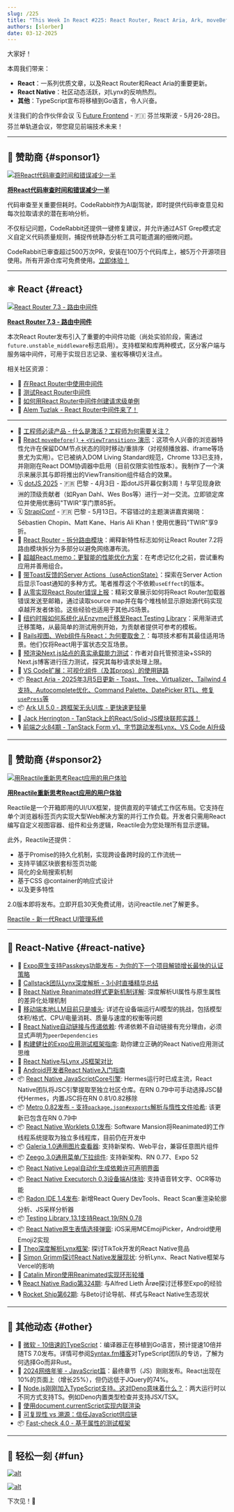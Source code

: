 ```yaml
---
slug: /225
title: "This Week In React #225: React Router, React Aria, Ark, moveBefore(), Ark | JSC, Lynx, Metro, Reanimated, AI, Radon, Galeria, Zeego, Legal | TypeScript, Deno, Web Almanac"
authors: [slorber]
date: 03-12-2025
---
```


大家好！

本周我们带来：

- **React**：一系列优质文章，以及React Router和React Aria的重要更新。
- **React Native**：社区动态活跃，对Lynx的反响热烈。
- **其他**：TypeScript宣布将移植到Go语言，令人兴奋。

关注我们的合作伙伴会议 🗓 [Future Frontend](https://futurefrontend.com/?utm_source=thisweekinreact) - 🇫🇮 芬兰埃斯波 - 5月26-28日。芬兰单轨道会议，带您窥见前端技术未来！

<!-- truncate -->


<Support />

---

## 💸 赞助商 {#sponsor1}

[![将React代码审查时间和错误减少一半](/emails/issues/225/coderabbit.jpg)](https://www.coderabbit.ai?utm_source=newsletter&utm_medium=email&utm_campaign=this_week_in_react_mar25)

**[将React代码审查时间和错误减少一半](https://www.coderabbit.ai?utm_source=newsletter&utm_medium=email&utm_campaign=this_week_in_react_mar25)**

代码审查至关重要但耗时。CodeRabbit作为AI副驾驶，即时提供代码审查意见和每次拉取请求的潜在影响分析。

不仅标记问题，CodeRabbit还提供一键修复建议，并允许通过AST Grep模式定义自定义代码质量规则，捕捉传统静态分析工具可能遗漏的细微问题。

CodeRabbit已审查超过500万次PR，安装在100万个代码库上，被5万个开源项目使用。所有开源仓库可免费使用。[立即体验！](https://www.coderabbit.ai?utm_source=newsletter&utm_medium=email&utm_campaign=this_week_in_react_mar25)

---

## ⚛️ React {#react}

[![React Router 7.3 - 路由中间件](/emails/issues/225/rr.jpg)](https://github.com/remix-run/react-router/blob/main/CHANGELOG.md#v730)

**[React Router 7.3 - 路由中间件](https://github.com/remix-run/react-router/blob/main/CHANGELOG.md#v730)**

本次React Router发布引入了重要的中间件功能（尚处实验阶段，需通过`future.unstable_middleware`标志启用）。支持框架和库两种模式，区分客户端与服务端中间件，可用于实现日志记录、鉴权等横切关注点。

相关社区资源：

- 📜 [在React Router中使用中间件](https://sergiodxa.com/tutorials/use-middleware-in-react-router)
- 📜 [测试React Router中间件](https://sergiodxa.com/tutorials/test-middleware-in-react-router)
- 📜 [如何用React Router中间件创建请求级单例](https://sergiodxa.com/tutorials/create-a-per-request-singleton-with-react-router-middleware)
- 🎥 [Alem Tuzlak - React Router中间件来了！](https://www.youtube.com/watch?v=H9WmtBchWtQ)

---

- 💸 [工程师必读产品 - 什么是激活？工程师为何需要关注？](https://dub.link/twir-mar12)
- 👀 [React `moveBefore()` + `<ViewTransition>` 演示](https://bsky.app/profile/did:plc:hxmev3uady7j4litwnr5fzbg/post/3lk6phwfik226)：这项令人兴奋的浏览器特性允许在保留DOM节点状态的同时移动/重排序（对视频播放器、iframe等场景尤为实用）。它已被纳入DOM Living Standard规范，Chrome 133已支持，并刚刚在React DOM协调器中启用（目前仅限实验性版本）。我制作了一个演示来展示其与即将推出的ViewTransition组件结合的效果。
- 🗓️ [dotJS 2025](https://www.dotjs.io/?utm_source=thisweekinreact) - 🇫🇷 巴黎 - 4月3日 - 距dotJS开幕仅剩3周！与罕见现身欧洲的顶级贡献者（如Ryan Dahl、Wes Bos等）进行一对一交流。立即锁定席位并使用优惠码"TWIR"享门票85折。
- 🗓 [StrapiConf](https://conf.strapi.io/?utm_source=thisweekinreact) - 🇫🇷 巴黎 - 5月13日。不容错过的主题演讲嘉宾揭晓：Sébastien Chopin、Matt Kane、Haris Ali Khan！使用优惠码"TWIR"享9折。
- 📜 [React Router - 拆分路由模块](https://remix.run/blog/split-route-modules)：阐释新特性标志如何让React Router 7.2将路由模块拆分为多部分以避免网络瀑布流。
- 📜 [超越React.memo：更智能的性能优化方案](https://cekrem.github.io/posts/beyond-react-memo-smarter-performance-optimization/)：在考虑记忆化之前，尝试重构应用并善用组合。
- 📜 [带Toast反馈的Server Actions（useActionState）](https://www.robinwieruch.de/react-server-actions-toast-useactionstate/)：探索在Server Action后显示Toast通知的多种方式。笔者推荐这个不依赖`useEffect`的版本。
- 📜 [从零实现React Router错误上报](https://programmingarehard.com/2025/03/11/react-router-error-reporting.html/)：精彩文章展示如何将React Router加载器错误发送至邮箱，通过读取source map并在每个堆栈帧显示原始源代码实现卓越开发者体验。这些经验也适用于其他JS场景。
- 📜 [纽约时报如何系统化从Enzyme迁移至React Testing Library](https://open.nytimes.com/how-the-new-york-times-systematically-migrated-from-enzyme-into-react-testing-library-b3ea538d001c)：采用渐进式迁移策略，从最简单的测试用例开始，为贡献者提供可参考的模板。
- 📜 [Rails视图、Web组件与React：为何要取舍？](https://www.aha.io/engineering/articles/rails-views-web-components-react)：每项技术都有其最佳适用场景。他们仅将React用于富状态交互场景。
- 📜 [预渲染Next.js站点的真实承载能力测试](https://martijnhols.nl/blog/how-much-traffic-can-a-pre-rendered-nextjs-site-handle)：作者对自托管预渲染+SSR的Next.js博客进行压力测试，探究其每秒请求处理上限。
- 💸 [VS Code扩展：可视化组件（及其props）的使用链路](https://omlet.dev/?utm_campaign=partner_this-week-in-react_newsletter-quick-link-mar-2025)
- 📦 [React Aria - 2025年3月5日更新 - Toast、Tree、Virtualizer、Tailwind 4支持、Autocomplete优化、Command Palette、DatePicker RTL、修复`usePress`等](https://react-spectrum.adobe.com/releases/2025-03-05.html)
- 📦 [Ark UI 5.0 - 跨框架无头UI库 - 更快速更轻量](https://ark-ui.com/react/docs/overview/changelog#:~:text=.-,%5B5.0.0%5D%20%2D%202025%2D03%2D06)
- 🎥 [Jack Herrington - TanStack上的React/Solid-JS模块联邦实践！](https://www.youtube.com/watch?v=e8yY9ZgPozw)
- 🎙️ [前端之火84期 - TanStack Form v1、字节跳动发布Lynx、VS Code AI升级](https://front-end-fire.com/episodes/84/)

<SubscribeFormEmbed placement="middle" />

---

## 💸 赞助商 {#sponsor2}

[![用Reactile重新思考React应用的用户体验](/emails/issues/216/reactile.jpg)](https://www.reactile.net/?utm_source=ThisweekinReact)

**[用Reactile重新思考React应用的用户体验](https://www.reactile.net/?utm_source=ThisweekinReact)**

Reactile是一个开箱即用的UI/UX框架，提供直观的平铺式工作区布局。它支持在单个浏览器标签页内实现大型Web解决方案的并行工作负载。开发者只需用React编写自定义视图容器、组件和业务逻辑，Reactile会为您处理所有显示逻辑。

此外，Reactile还提供：

- 基于Promise的持久化机制，实现跨设备跨时段的工作流统一
- 支持平铺区块嵌套标签页功能
- 简化的全局搜索机制
- 基于CSS @container的响应式设计
- 以及更多特性

2.0版本即将发布。立即开启30天免费试用，访问reactile.net了解更多。

[Reactile - 新一代React UI管理系统](https://www.reactile.net/price?utm_source=ThisweekinReact)

---

## 📱 React-Native {#react-native}

- 💸 [Expo原生支持Passkeys功能发布 - 为你的下一个项目解锁增长最快的认证策略](https://go.clerk.com/I4o9cHy)
- 🧵 [Callstack团队Lynx深度解析 - 3小时直播精华总结](https://threadreaderapp.com/thread/1898114457634500692.html)
- 📜 [React Native Reanimated样式更新机制详解](https://blog.swmansion.com/how-react-native-reanimated-updates-the-styles-a-deep-dive-338ab22e9f21): 深度解析UI属性与原生属性的差异化处理机制
- 📜 [移动端本地LLM目前只是噱头](https://www.callstack.com/blog/local-llms-on-mobile-are-a-gimmick): 详述在设备端运行AI模型的挑战，包括模型体积/格式、CPU/电量消耗、质量与速度的权衡等问题
- 📜 [React Native自动链接与传递依赖](https://shift.infinite.red/transitive-dependencies-and-react-native-autolinking-d4d4b7a651cf): 传递依赖不自动链接有充分理由，必须显式声明为`peerDependencies`
- 📜 [构建健壮的Expo应用测试框架指南](https://expo.dev/blog/how-to-build-a-solid-test-harness-for-expo-apps): 助你建立正确的React Native应用测试思维
- 📜 [React Native与Lynx JS框架对比](https://shift.infinite.red/react-native-vs-lynx-js-b1fffb0f0152)
- 📜 [Android开发者React Native入门指南](https://dev.to/amazonappdev/an-android-developers-guide-to-react-native-j66)
- 📦 [React Native JavaScriptCore引擎](https://github.com/react-native-community/javascriptcore): Hermes运行时已成主流，React Native团队将JSC引擎提取至独立社区仓库。在RN 0.79中可手动选择JSC替代Hermes，内置JSC将在RN 0.81/0.82移除
- 📦 [Metro 0.82发布 - 支持`package.json#exports`解析与惰性文件哈希](https://github.com/facebook/metro/releases/tag/v0.82.0): 该更新已包含在RN 0.79中
- 📦 [React Native Worklets 0.1发布](https://github.com/software-mansion/react-native-reanimated/tree/main/packages/react-native-worklets): Software Mansion将Reanimated的工作线程系统提取为独立多线程库，目前仍在开发中
- 📦 [Galeria 1.0通用图片查看器](https://github.com/nandorojo/galeria/releases/tag/v1.0.0): 支持新架构、Web平台，兼容任意图片组件
- 📦 [Zeego 3.0通用菜单/下拉组件](https://github.com/nandorojo/zeego/releases/tag/v3.0.1): 支持新架构、RN 0.77、Expo 52
- 📦 [React Native Legal自动化生成依赖许可声明界面](https://github.com/callstackincubator/react-native-legal)
- 📦 [React Native Executorch 0.3设备端AI体验](https://github.com/software-mansion/react-native-executorch/releases/tag/v0.3.0): 支持语音转文字、OCR等功能
- 📦 [Radon IDE 1.4发布](https://github.com/software-mansion/radon-ide/releases/tag/v1.4.0): 新增React Query DevTools、React Scan重渲染轮廓分析、JS采样分析器
- 📦 [Testing Library 13.1支持React 19/RN 0.78](https://github.com/callstack/react-native-testing-library/releases/tag/v13.1.0)
- 📦 [React Native原生表情选择弹窗](https://github.com/okwasniewski/react-native-emoji-popup): iOS采用MCEmojiPicker，Android使用Emoji2实现
- 🎥 [Theo深度解析Lynx框架](https://www.youtube.com/watch?v=No0k-TMRuMA): 探讨TikTok开发的React Native竞品
- 🎥 [Simon Grimm探讨React Native发展现状](https://www.youtube.com/watch?v=aqgQatFPNSw): 分析Lynx、React Native框架与Vercel的影响
- 🎥 [Catalin Miron使用Reanimated实现环形轮播](https://www.youtube.com/watch?v=6Va1yBFdUxI)
- 🎙️ [React Native Radio第324期](https://infinite.red/react-native-radio/rnr-324-migrating-to-expo-with-alfred-lieth-are): 与Alfred Lieth Årøe探讨迁移至Expo的经验
- 🎙️ [Rocket Ship第62期](https://share.transistor.fm/s/6a224b64): 与Beto讨论导航、样式与React Native生态现状

---

## 🔀 其他动态 {#other}

- 📜 [微软 - 10倍速的TypeScript](https://devblogs.microsoft.com/typescript/typescript-native-port/)：编译器正在移植到Go语言，预计提速10倍并随TS 7.0发布。详情可参阅[Syntax.fm播客](https://www.youtube.com/watch?v=ZlGza4oIleY)对TypeScript团队的专访，了解为何选择Go而非Rust。
- 📜 [2024网络年鉴 - JavaScript篇](https://almanac.httparchive.org/en/2024/javascript)：最终章节（JS）刚刚发布。React出现在10%的页面上（增长25%），但仍远低于JQuery的74%。
- 📜 [Node.js刚刚加入TypeScript支持。这对Deno意味着什么？](https://deno.com/blog/typescript-in-node-vs-deno)：两大运行时以不同方式支持TS。例如Deno内置类型检查并支持JSX/TSX。
- 📜 [使用document​.currentScript实现内联渲染](https://leanrada.com/notes/inline-rendering-currentscript/)
- 📜 [可复现性 vs 溯源：信任JavaScript供应链](https://blog.vlt.sh/blog/reproducibility)
- 📦 [Fast-check 4.0 - 基于属性的测试框架](https://fast-check.dev/blog/2025/03/10/whats-new-in-fast-check-4-0-0/)

---

## 🤭 轻松一刻 {#fun}

[![alt](/emails/issues/225/meme.jpg)](https://x.com/schlimmson/status/1895489183101440486)

[![alt](/emails/issues/225/meme2.jpg)](https://x.com/sebastienlorber/status/1899482883472961833)

下次见！👋